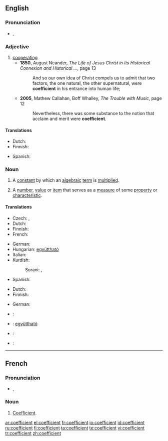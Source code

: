 ==English==

===Pronunciation===
* {{a|UK}} {{IPA|/ˌkəʊˈɪ.fɪʃn̩t/|/ˌkəʊˈi.fɪʃn̩t/}}, {{SAMPA|1=/%k@U"I.fISn=t/|2=/%k@U"i.fISn=t/}}

===Adjective===
{{en-adj}}

# [[cooperating]]
#*'''1850''', August Neander, ''The Life of Jesus Christ in Its Historical Connexion and Historical ...'', page 13
#*:And so our own idea of Christ compels us to admit that two factors, the one natural, the other supernatural, were '''coefficient''' in his entrance into human life;
#*'''2005''', Mathew Callahan, Boff Whalley, ''The Trouble with Music'', page 12
#*:Nevertheless, there was some substance to the notion that acclaim and merit were '''coefficient'''.


====Translations====
{{trans-top|cooperating}}
* Dutch: {{t|nl|behulpzaam}}
* Finnish: {{t|fi|myötävaikuttava}}
{{trans-mid}}
* Spanish: {{t-|es|coeficiente}}
{{trans-bottom}}

===Noun===
{{en-noun}}

# {{math}} A [[constant]] by which an [[algebraic]] [[term]] is [[multiply|multiplied]].
# A [[number]], [[value]] or [[item]] that serves as a [[measure]] of some [[property]] or [[characteristic]].

====Translations====
{{trans-top|algebraic constant}}
* Czech: {{t+|cs|koeficient|m}}, {{t-|cs|součinitel|m}}
* Dutch: {{t|nl|coëfficiënt|m}}
* Finnish: {{t-|fi|kerroin}}
* French: {{t+|fr|coefficient|m}}
{{trans-mid}}
* German: {{t-|de|Koeffizient|m}}
* Hungarian: [[együttható]]
* Italian: {{t-|it|coefficiente|m}}
*Kurdish:
*:Sorani: {{t|ku|هاوکۆڵکه‌|tr=hawkolke|sc=KUchar}}, {{t|ku|فاکته‌ری هاوبه‌ش|tr=fakteri hawbesh|sc=KUchar}}
* Spanish: {{t-|es|coeficiente|m}}
{{trans-bottom}}

{{trans-top|measure of some property or characteristic}}
* Dutch: {{t|nl|coëfficiënt|m}}
* Finnish: {{t-|fi|kerroin}}
{{trans-mid}}
* German: {{t-|de|Koeffizient|m}}
{{trans-bottom}}

{{checktrans-top}}
* {{ttbc|French}}: {{t+|fr|coefficient|m}}
* {{ttbc|Hungarian}}: [[együttható]]
{{trans-mid}}
* {{ttbc|Italian}}: {{t-|it|coefficiente|m}}
* {{ttbc|Spanish}}: {{t-|es|coeficiente|m}}
{{trans-bottom}}
----

==French==

===Pronunciation===
* {{IPA|/kɔ.e.fi.sjɑ̃/|lang=fr}}, {{SAMPA|/kO.e.fi.sjA~/|lang=fr}}

===Noun===
{{fr-noun|m}}

# [[#English|Coefficient]].

[[ar:coefficient]]
[[el:coefficient]]
[[fr:coefficient]]
[[io:coefficient]]
[[id:coefficient]]
[[ru:coefficient]]
[[fi:coefficient]]
[[ta:coefficient]]
[[te:coefficient]]
[[vi:coefficient]]
[[tr:coefficient]]
[[zh:coefficient]]
